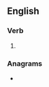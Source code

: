 ==English==

===Verb===
{{head|en|verb form}}

# {{en-past of|thematise}}

===Anagrams===
* {{anagrams|en|deathtimes}}
